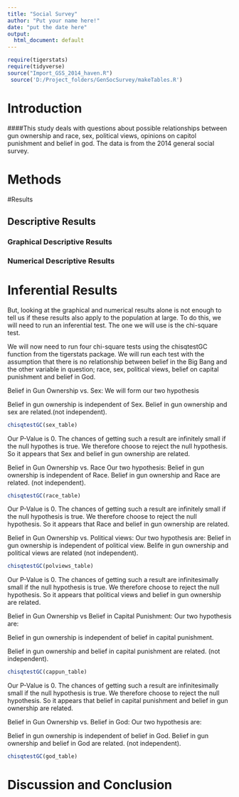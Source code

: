 ---
title: "Social Survey"
author: "Put your name here!"
date: "put the date here"
output:
  html_document: default
---

```{r include=FALSE,echo=FALSE}
require(tigerstats)
require(tidyverse)
source("Import_GSS_2014_haven.R")
 source('D:/Project_folders/GenSocSurvey/makeTables.R')
```
<!-- We recommend you use git branches -- create a separate branch for each major section i.e. Introduction, Methods, Results, Inferential Results, and Discussion and Conclusions - leave the YAML block untouched until the final merge where you put in your own name !-->

# Introduction

<!--In this section you explain what you are trying to show.  Where did the data come from?  What is the research or other question you are trying to answer?!-->   

####This study deals with questions about possible relationships between gun ownership and race, sex, political views, opinions on capitol punishment and belief in god. The data is from the 2014 general social survey.



# Methods

<!--Decide on your methods:  use "variable analysis" or other appropriate descriptors.  Make sure to choose at least one graphical method and at least one numerical method.!-->

#Results

<!--Divide this section into two sub-sections:  One for your descriptive  results and one for your inferential results.!-->

## Descriptive Results

### Graphical Descriptive Results

<!--Graphical results here.  Make sure to show your code.  Provide appropriate labels for axes, giving units if possible, and provide a good title for the graph, too.  Use the graphical results to describe the patterns if any that exist in the data as focused toward the research question!-->

### Numerical Descriptive Results

<!--Numerical results go here. Use the numerical results to describe the patterns if any that exist in the data as focused toward the research question!-->

# Inferential Results

<!--State hypothesis clearly.  Make sure your discussion of the inferential test covers all the aspects that the test output produces, such as test statistic, p-value etc.  Make a decision about the null hypothesis, explain the assumptions on which the selected test/procedure was based, and why the chosen procedure satisfys the assumptions and is appropriate to answer the research question!-->


But, looking at the graphical and numerical results alone is not enough to tell us if these results also apply to the population at large. To do this, we will need to run an inferential test. The one we will use is the chi-square test.

We will now need to run four chi-square tests using the chisqtestGC function from the tigerstats package. We will run each test with the assumption that there is no relationship between belief in the Big Bang and the other variable in question; race, sex, political views, belief on capital punishment and belief in God.

Belief in Gun Ownership vs. Sex: We will form our two hypothesis

Belief in gun ownership is independent of Sex.
Belief in gun ownership and sex are related.(not independent).

```{r}
chisqtestGC(sex_table)
```

Our P-Value is 0. The chances of getting such a result are infinitely small if the null hypothes is true. We therefore choose to reject the null hypothesis. So it appears that Sex and belief in gun ownership are related.

Belief in Gun Ownership vs. Race Our two hypothesis:  Belief in gun ownership is independent of Race. Belief in gun ownership and Race are related. (not independent).

```{r}
chisqtestGC(race_table)
```

Our P-Value is 0. The chances of getting such a result are infinitely small if the null hypothesis is true. We therefore choose to reject the null hypothesis. So it appears that Race and belief in gun ownership are related.

Belief in Gun Ownership vs. Political views:
Our two hypothesis are: Belief in gun ownership is independent of political view. Belife in gun ownership and political views are related (not independent).

```{r}
chisqtestGC(polviews_table)
```

Our P-Value is 0. The chances of getting such a result are infinitesimally small if the null hypothesis is true. We therefore choose to reject the null hypothesis. So it appears that political views and belief in gun ownership are related.

Belief in Gun Ownership vs Belief in Capital Punishment: Our two hypothesis are:

Belief in gun ownership is independent of belief in capital punishment.

Belief in gun ownership and belief in capital punishment are related. (not independent).

```{r}
chisqtestGC(cappun_table)
```

Our P-Value is 0. The chances of getting such a result are infinitesimally small if the null hypothesis is true. We therefore choose to reject the null hypothesis. So it appears that belief in capital punishment and belief in gun ownership are related.

Belief in Gun Ownership vs. Belief in God: Our two hypothesis are:

Belief in gun ownership is independent of belief in God.
Belief in gun ownership and belief in God are related. (not independent).

```{r}
chisqtestGC(god_table)
```

# Discussion and Conclusion

<!--Discussion and conclusion here.  If you found a relationship be sure to consider whether the relationship occurs because one of the variables causes the other, or whether they perhasps are related for some other reason.  Watch the chapter 6 videos from the GeorgeTown videos collection.!-->
